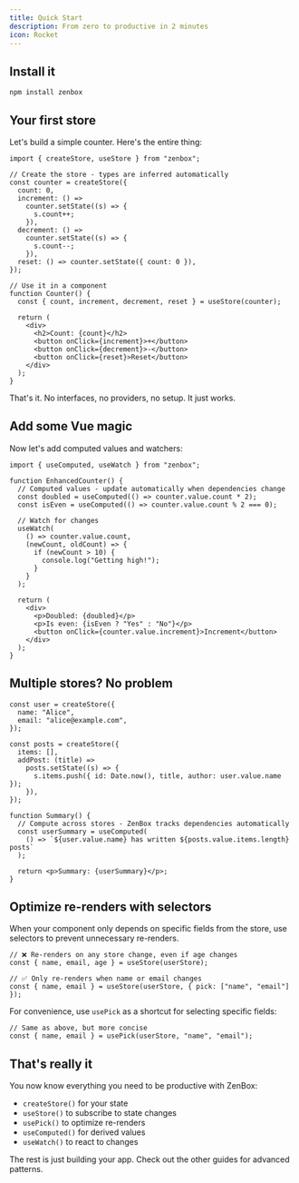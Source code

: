 ```yaml
---
title: Quick Start
description: From zero to productive in 2 minutes
icon: Rocket
---
```


## Install it

```npm
npm install zenbox
```

## Your first store

Let's build a simple counter. Here's the entire thing:

```tsx
import { createStore, useStore } from "zenbox";

// Create the store - types are inferred automatically
const counter = createStore({
  count: 0,
  increment: () =>
    counter.setState((s) => {
      s.count++;
    }),
  decrement: () =>
    counter.setState((s) => {
      s.count--;
    }),
  reset: () => counter.setState({ count: 0 }),
});

// Use it in a component
function Counter() {
  const { count, increment, decrement, reset } = useStore(counter);

  return (
    <div>
      <h2>Count: {count}</h2>
      <button onClick={increment}>+</button>
      <button onClick={decrement}>-</button>
      <button onClick={reset}>Reset</button>
    </div>
  );
}
```

That's it. No interfaces, no providers, no setup. It just works.

## Add some Vue magic

Now let's add computed values and watchers:

```tsx
import { useComputed, useWatch } from "zenbox";

function EnhancedCounter() {
  // Computed values - update automatically when dependencies change
  const doubled = useComputed(() => counter.value.count * 2);
  const isEven = useComputed(() => counter.value.count % 2 === 0);

  // Watch for changes
  useWatch(
    () => counter.value.count,
    (newCount, oldCount) => {
      if (newCount > 10) {
        console.log("Getting high!");
      }
    }
  );

  return (
    <div>
      <p>Doubled: {doubled}</p>
      <p>Is even: {isEven ? "Yes" : "No"}</p>
      <button onClick={counter.value.increment}>Increment</button>
    </div>
  );
}
```

## Multiple stores? No problem

```tsx
const user = createStore({
  name: "Alice",
  email: "alice@example.com",
});

const posts = createStore({
  items: [],
  addPost: (title) =>
    posts.setState((s) => {
      s.items.push({ id: Date.now(), title, author: user.value.name });
    }),
});

function Summary() {
  // Compute across stores - ZenBox tracks dependencies automatically
  const userSummary = useComputed(
    () => `${user.value.name} has written ${posts.value.items.length} posts`
  );

  return <p>Summary: {userSummary}</p>;
}
```

## Optimize re-renders with selectors

When your component only depends on specific fields from the store, use selectors to prevent unnecessary re-renders.

```tsx
// ❌ Re-renders on any store change, even if age changes
const { name, email, age } = useStore(userStore);

// ✅ Only re-renders when name or email changes
const { name, email } = useStore(userStore, { pick: ["name", "email"] });
```

For convenience, use `usePick` as a shortcut for selecting specific fields:

```tsx
// Same as above, but more concise
const { name, email } = usePick(userStore, "name", "email");
```

## That's really it

You now know everything you need to be productive with ZenBox:

- `createStore()` for your state
- `useStore()` to subscribe to state changes
- `usePick()` to optimize re-renders
- `useComputed()` for derived values
- `useWatch()` to react to changes

The rest is just building your app. Check out the other guides for advanced patterns.
